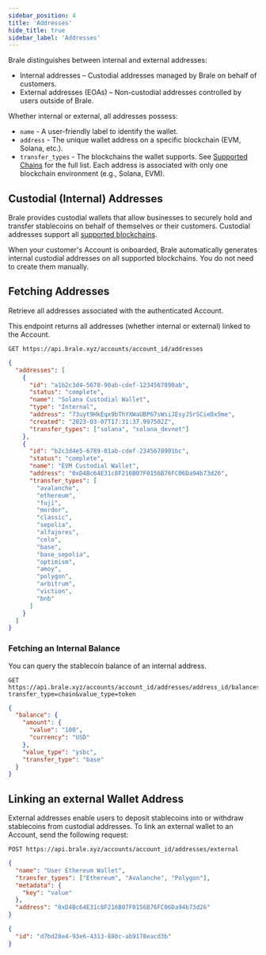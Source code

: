 ```yaml
---
sidebar_position: 4
title: 'Addresses'
hide_title: true
sidebar_label: 'Addresses'
---
```


<Intro
  heading="Addresses"
  subheading="Addresses are on-chain wallet addresses that can send and receive stablecoins."
/>

Brale distinguishes between internal and external addresses:

- Internal addresses – Custodial addresses managed by Brale on behalf of customers.
- External addresses (EOAs) – Non-custodial addresses controlled by users outside of Brale.

Whether internal or external, all addresses possess:

- `name` - A user-friendly label to identify the wallet.
- `address` - The unique wallet address on a specific blockchain (EVM, Solana, etc.).
- `transfer_types` - The blockchains the wallet supports. See [Supported Chains](/docs/coverage/stablecoins-and-blockchains) for the full list. Each address is associated with only one blockchain environment (e.g., Solana, EVM).

## Custodial (Internal) Addresses

Brale provides custodial wallets that allow businesses to securely hold and transfer stablecoins on behalf of themselves or their customers. Custodial addresses support all [supported blockchains](/docs/coverage/stablecoins-and-blockchains).

When your customer's Account is onboarded, Brale automatically generates internal custodial addresses on all supported blockchains. You do not need to create them manually.

## Fetching Addresses

Retrieve all addresses associated with the authenticated Account.

This endpoint returns all addresses (whether internal or external) linked to the Account.

```shell
GET https://api.brale.xyz/accounts/account_id/addresses
```

```json title="Response" showLineNumbers
{
  "addresses": [
    {
      "id": "a1b2c3d4-5678-90ab-cdef-1234567890ab",
      "status": "complete",
      "name": "Solana Custodial Wallet",
      "type": "Internal",
      "address": "73uyt9HkEqx9bThYXWaUBP67sWsiJEsyJ5rSCieDx5me",
      "created": "2023-03-07T17:31:37.997502Z",
      "transfer_types": ["solana", "solana_devnet"]
    },
    {
      "id": "b2c3d4e5-6789-01ab-cdef-2345678901bc",
      "status": "complete",
      "name": "EVM Custodial Wallet",
      "address": "0xD4Bc64E31c8F216B07F0156B76FC06Da94b73d26",
      "transfer_types": [
        "avalanche",
        "ethereum",
        "fuji",
        "mordor",
        "classic",
        "sepolia",
        "alfajores",
        "celo",
        "base",
        "base_sepolia",
        "optimism",
        "amoy",
        "polygon",
        "arbitrum",
        "viction",
        "bnb"
      ]
    }
  ]
}
```

### Fetching an Internal Balance

You can query the stablecoin balance of an internal address.

```
GET https://api.brale.xyz/accounts/account_id/addresses/address_id/balances?transfer_type=chain&value_type=token
```

```json title="Response" showLineNumbers
{
  "balance": {
    "amount": {
      "value": "100",
      "currency": "USD"
    },
    "value_type": "ysbc",
    "transfer_type": "base"
  }
}
```

## Linking an external Wallet Address

External addresses enable users to deposit stablecoins into or withdraw stablecoins from custodial addresses. To link an external wallet to an Account, send the following request:

```
POST https://api.brale.xyz/accounts/account_id/addresses/external
```

```json title="Request" showLineNumbers
{
  "name": "User Ethereum Wallet",
  "transfer_types": ["Ethereum", "Avalanche", "Polygon"],
  "metadata": {
    "key": "value"
  },
  "address": "0xD4Bc64E31c8F216B07F0156B76FC06Da94b73d26"
}
```

```json title="Response" showLineNumbers
{
  "id": "d7bd28e4-93e6-4313-880c-ab9178eacd3b"
}
```
